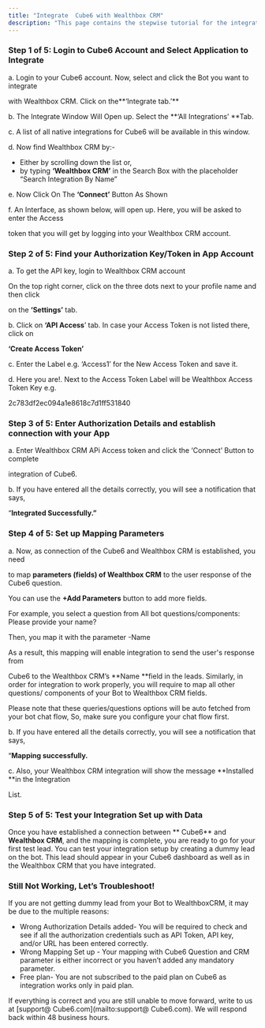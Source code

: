 ```yaml
---
title: "Integrate  Cube6 with Wealthbox CRM"
description: "This page contains the stepwise tutorial for the integration with  Cube6"
---
```


### **Step 1 of 5: Login to  Cube6 Account and Select Application to Integrate**

a. Login to your  Cube6 account. Now, select and click the Bot you want to integrate

with Wealthbox CRM. Click on the**‘Integrate tab.’** 

b. The Integrate Window Will Open up. Select the **‘All Integrations’ **Tab.

c. A list of all native integrations for  Cube6 will be available in this window.

d. Now find Wealthbox CRM by:-

- Either by scrolling down the list or,
- by typing **‘Wealthbox CRM’** in the Search Box with the placeholder “Search Integration By Name”

e. Now Click On The **‘Connect’** Button As Shown

f. An Interface, as shown below, will open up. Here, you will be asked to enter the Access

token that you will get by logging into your Wealthbox CRM account.

### **Step 2 of 5: Find your Authorization Key/Token in App Account**

a. To get the API key, login to Wealthbox CRM account

On the top right corner, click on the three dots next to your profile name and then click

on the **‘Settings’** tab.

b. Click on **‘API Access**’ tab. In case your Access Token is not listed there, click on

**‘Create Access Token’**

c. Enter the Label e.g. ‘Access1’ for the New Access Token and save it.

d. Here you are\!. Next to the Access Token Label will be Wealthbox Access Token Key e.g.

2c783df2ec094a1e8618c7d1ff531840

### **Step 3 of 5: Enter Authorization Details and establish connection with your App**

a. Enter Wealthbox CRM APi Access token and click the ‘Connect’ Button to complete

integration of  Cube6.

b. If you have entered all the details correctly, you will see a notification that says,

“**Integrated Successfully.”**

### **Step 4 of 5: Set up Mapping Parameters**

a. Now, as connection of the  Cube6 and Wealthbox CRM is established, you need

to map **parameters (fields) of Wealthbox CRM** to the user response of the  Cube6 question.

You can use the **\+Add Parameters** button to add more fields.

For example, you select a question from All bot questions/components: Please provide your name?

Then, you map it with the parameter -Name

As a result, this mapping will enable integration to send the user's response from

 Cube6 to the Wealthbox CRM’s **Name **field in the leads. Similarly, in order for integration to work properly, you will require to map all other questions/ components of your Bot to Wealthbox CRM fields.

Please note that these queries/questions options will be auto fetched from your bot chat flow, So, make sure you configure your chat flow first.

b. If you have entered all the details correctly, you will see a notification that says,

“**Mapping successfully.**

c. Also, your Wealthbox CRM integration will show the message **Installed **in the Integration

List.

### **Step 5 of 5: Test your Integration Set up with Data**

Once you have established a connection between ** Cube6** and **Wealthbox CRM**, and the mapping is complete, you are ready to go for your first test lead. You can test your integration setup by creating a dummy lead on the bot. This lead should appear in your  Cube6 dashboard as well as in the Wealthbox CRM that you have integrated.

### **Still Not Working, Let’s Troubleshoot\!**

If you are not getting dummy lead from your Bot to WealthboxCRM, it may be due to the multiple reasons:

- Wrong Authorization Details added- You will be required to check and see if all the authorization credentials such as API Token, API key, and/or URL has been entered correctly.
- Wrong Mapping Set up - Your mapping with  Cube6 Question and CRM parameter is either incorrect or you haven’t added any mandatory parameter.
- Free plan- You are not subscribed to the paid plan on  Cube6 as integration works only in paid plan.

If everything is correct and you are still unable to move forward, write to us at [support@ Cube6.com](mailto:support@ Cube6.com). We will respond back within 48 business hours.